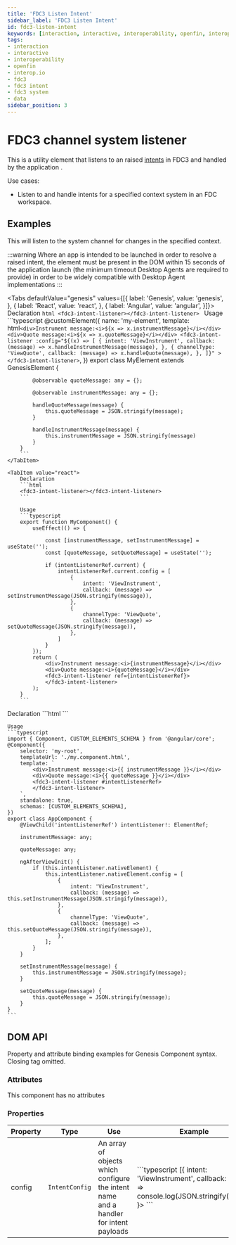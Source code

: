 ---
title: 'FDC3 Listen Intent'
sidebar_label: 'FDC3 Listen Intent'
id: fdc3-listen-intent
keywords: [interaction, interactive, interoperability, openfin, interop.io, fdc3, fdc3 intent, fdc3 context, data]
tags:
- interaction
- interactive
- interoperability
- openfin
- interop.io
- fdc3
- fdc3 intent
- fdc3 system
- data
sidebar_position: 3
---



# FDC3 channel system listener

This is a utility element that listens to an raised [intents](https://fdc3.finos.org/docs/intents/spec) in FDC3 and handled by the application .

Use cases:
* Listen to and handle intents for a specified context system in an FDC workspace.

## Examples

This will listen to the system channel for changes in the specified context.

:::warning
Where an app is intended to be launched in order to resolve a raised intent, the element must be present in the DOM within 15 seconds of the application launch (the minimum timeout Desktop Agents are required to provide) in order to be widely compatible with Desktop Agent implementations
:::

<Tabs defaultValue="genesis" values={[{ label: 'Genesis', value: 'genesis', }, { label: 'React', value: 'react', }, { label: 'Angular', value: 'angular', }]}>
    <TabItem value="genesis">
        Declaration
        ```html
        <fdc3-intent-listener></fdc3-intent-listener>
        ```
        Usage
        ```typescript
        @customElement({
        name: 'my-element',
        template: html`
            <div>Instrument message:<i>${x => x.instrumentMessage}</i></div>
            <div>Quote message:<i>${x => x.quoteMessage}</i></div>
            <fdc3-intent-listener
                :config="${(x) => [
                    {
                        intent: 'ViewInstrument',
                        callback: (message) => x.handleInstrumentMessage(message),
                    },
                    {
                        channelType: 'ViewQuote',
                        callback: (message) => x.handleQuote(message),
                    },
                ]}"
            >
            </fdc3-intent-listener>
        `,
        })
        export class MyElement extends GenesisElement {

            @observable quoteMessage: any = {};
    
            @observable instrumentMessage: any = {};
    
            handleQuoteMessage(message) {
                this.quoteMessage = JSON.stringify(message);
            }

            handleInstrumentMessage(message) {
                this.instrumentMessage = JSON.stringify(message)
            }
        }
        ```
    </TabItem>

    <TabItem value="react">
        Declaration
        ```html
        <fdc3-intent-listener></fdc3-intent-listener>
        ```

        Usage
        ```typescript
        export function MyComponent() {
            useEffect(() => {

                const [instrumentMessage, setInstrumentMessage] = useState('');
                const [quoteMessage, setQuoteMessage] = useState('');

                if (intentListenerRef.current) {
                    intentListenerRef.current.config = [
                        {
                            intent: 'ViewInstrument',
                            callback: (message) => setInstrumentMessage(JSON.stringify(message)),
                        },
                        {
                            channelType: 'ViewQuote',
                            callback: (message) => setQuoteMessage(JSON.stringify(message)),
                        },
                    ]
                }
            });
            return (
                <div>Instrument message:<i>{instrumentMessage}</i></div>
                <div>Quote message:<i>{quoteMessage}</i></div>
                <fdc3-intent-listener ref={intentListenerRef}>
                </fdc3-intent-listener>
            );
        }
        ```
</TabItem>

<TabItem value="angular">
    Declaration
    ```html
    <fdc3-intent-listener></fdc3-intent-listener>
    ```

    Usage
    ```typescript
    import { Component, CUSTOM_ELEMENTS_SCHEMA } from '@angular/core';
    @Component({
        selector: 'my-root',
        templateUrl: './my.component.html',
        template: `
            <div>Instrument message:<i>{{ instrumentMessage }}</i></div>
            <div>Quote message:<i>{{ quoteMessage }}</i></div>
            <fdc3-intent-listener #intentListenerRef>
            </fdc3-intent-listener>
        `,
        standalone: true,
        schemas: [CUSTOM_ELEMENTS_SCHEMA],
    })
    export class AppComponent {
        @ViewChild('intentListenerRef') intentListener!: ElementRef;

        instrumentMessage: any;

        quoteMessage: any;

        ngAfterViewInit() {
            if (this.intentListener.nativeElement) {
                this.intentListener.nativeElement.config = [
                    {
                        intent: 'ViewInstrument',
                        callback: (message) => this.setInstrumentMessage(JSON.stringify(message)),
                    },
                    {
                        channelType: 'ViewQuote',
                        callback: (message) => this.setQuoteMessage(JSON.stringify(message)),
                    },
                ];
            }
        }

        setInstrumentMessage(message) {
            this.instrumentMessage = JSON.stringify(message);
        }

        setQuoteMessage(message) {
            this.quoteMessage = JSON.stringify(message);
        }
    }
    ```
</TabItem>
</Tabs>

## DOM API

Property and attribute binding examples for Genesis Component syntax. Closing tag omitted.

### Attributes

This component has no attributes

### Properties

<table>
    <thead>
    <tr>
        <th>Property</th>
        <th>Type</th>
        <th>Use</th>
        <th>Example</th>
    </tr>
    </thead>
    <tbody>
    <tr>
        <td>config</td>
        <td><code>IntentConfig</code></td> <!-- TODO link API docs -->
        <td>An array of objects which configure the intent name and a handler for intent payloads</td>
        <td>
            ```typescript
            <fdc3-system-channel-listener :config=${() =>
                [{ intent: 'ViewInstrument', callback: (msg) => console.log(JSON.stringify(msg)}]
            }>
            ```
        </td>
    </tr>
    </tbody>
</table>

